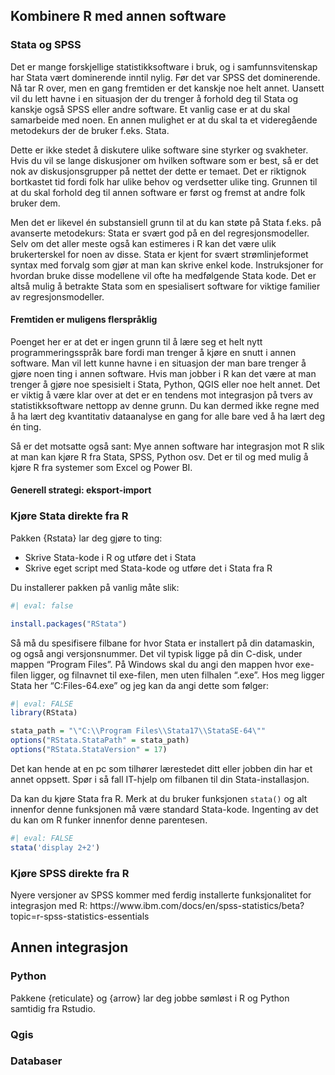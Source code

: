 ## Kombinere R med annen software

### Stata og SPSS 
Det er mange forskjellige statistikksoftware i bruk, og i samfunnsvitenskap har Stata vært dominerende inntil nylig. Før det var SPSS det dominerende. Nå tar R over, men en gang fremtiden er det kanskje noe helt annet. Uansett vil du lett havne i en situasjon der du trenger å forhold deg til Stata og kanskje også SPSS eller andre software. Et vanlig case er at du skal samarbeide med noen. En annen mulighet er at du skal ta et videregående metodekurs der de bruker f.eks. Stata. 

Dette er ikke stedet å diskutere ulike software sine styrker og svakheter. Hvis du vil se lange diskusjoner om hvilken software som er best, så er det nok av diskusjonsgrupper på nettet der dette er temaet. Det er riktignok bortkastet tid fordi folk har ulike behov og verdsetter ulike ting. Grunnen til at du skal forhold deg til annen software er først og fremst at andre folk bruker dem.

Men det er likevel én substansiell grunn til at du kan støte på Stata f.eks. på avanserte metodekurs: Stata er svært god på en del regresjonsmodeller. Selv om det aller meste også kan estimeres i R kan det være ulik brukerterskel for noen av disse. Stata er kjent for svært strømlinjeformet syntax med forvalg som gjør at man kan skrive enkel kode. Instruksjoner for hvordan bruke disse modellene vil ofte ha medfølgende Stata kode. Det er altså mulig å betrakte Stata som en spesialisert software for viktige familier av regresjonsmodeller. 


#### Fremtiden er muligens flerspråklig 
Poenget her er at det er ingen grunn til å lære seg et helt nytt programmeringsspråk bare fordi man trenger å kjøre en snutt i annen software. Man vil lett kunne havne i en situasjon der man bare trenger å gjøre noen ting i annen software. Hvis man jobber i R kan det være at man trenger å gjøre noe spesisielt i Stata, Python, QGIS eller noe helt annet. Det er viktig å være klar over at det er en tendens mot integrasjon på tvers av statistikksoftware nettopp av denne grunn. Du kan dermed ikke regne med å ha lært deg kvantitativ dataanalyse en gang for alle bare ved å ha lært deg én ting. 

Så er det motsatte også sant: Mye annen software har integrasjon mot R slik at man kan kjøre R fra Stata, SPSS, Python osv. Det er til og med mulig å kjøre R fra systemer som Excel og Power BI. 


#### Generell strategi: eksport-import



### Kjøre Stata direkte fra R
Pakken {Rstata} lar deg gjøre to ting: 

* Skrive Stata-kode i R og utføre det i Stata
* Skrive eget script med Stata-kode og utføre det i Stata fra R 

Du installerer pakken på vanlig måte slik: 
```r
#| eval: false

install.packages("RStata")

```

Så må du spesifisere filbane for hvor Stata er installert på din datamaskin, og også angi versjonsnummer. Det vil typisk ligge på din C-disk, under mappen "Program Files". På Windows skal du angi den mappen hvor exe-filen ligger, og filnavnet til exe-filen, men uten filhalen ".exe". Hos meg ligger Stata her "C:\Program Files\Stata17\StataSE-64.exe" og jeg kan da angi dette som følger: 

```r
#| eval: FALSE
library(RStata)

stata_path = "\"C:\\Program Files\\Stata17\\StataSE-64\""
options("RStata.StataPath" = stata_path)
options("RStata.StataVersion" = 17)
```

Det kan hende at en pc som tilhører lærestedet ditt eller jobben din har et annet oppsett. Spør i så fall IT-hjelp om filbanen til din Stata-installasjon. 

Da kan du kjøre Stata fra R. Merk at du bruker funksjonen `stata()` og alt innenfor denne funksjonen må være standard Stata-kode. Ingenting av det du kan om R funker innenfor denne parentesen. 

```r
#| eval: FALSE
stata('display 2+2')
```




### Kjøre SPSS direkte fra R
Nyere versjoner av SPSS kommer med ferdig installerte funksjonalitet for integrasjon med R: https://www.ibm.com/docs/en/spss-statistics/beta?topic=r-spss-statistics-essentials 



## Annen integrasjon

### Python 
Pakkene {reticulate} og {arrow} lar deg jobbe sømløst i R og Python samtidig fra Rstudio. 


### Qgis 



### Databaser 





